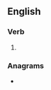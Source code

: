 {{also|pénalisés|pénalises}}
==English==

===Verb===
{{head|en|verb form}}

# {{en-third-person singular of|penalise}}

===Anagrams===
* {{anagrams|en|a=aeeilnpss|apse lines}}